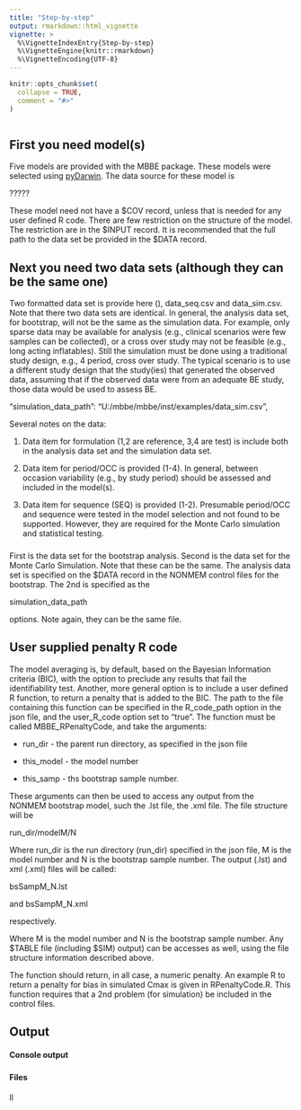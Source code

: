 ```yaml
---
title: "Step-by-step"
output: rmarkdown::html_vignette
vignette: >
  %\VignetteIndexEntry{Step-by-step}
  %\VignetteEngine{knitr::rmarkdown}
  %\VignetteEncoding{UTF-8}
---
```


```r
knitr::opts_chunk$set(
  collapse = TRUE,
  comment = "#>"
)
```

```r

```

## First you need model(s)

Five models are provided with the MBBE package. These models were selected using [pyDarwin](https://certara.github.io/pyDarwin/html/index.html). The data source for these model is

?????

These model need not have a \$COV record, unless that is needed for any user defined R code. There are few restriction on the structure of the model. The restriction are in the \$INPUT record. It is recommended that the full path to the data set be provided in the \$DATA record.

## Next you need two data sets (although they can be the same one)

Two formatted data set is provide here (), data_seq.csv and data_sim.csv. Note that there two data sets are identical. In general, the analysis data set, for bootstrap, will not be the same as the simulation data. For example, only sparse data may be available for analysis (e.g., clinical scenarios were few samples can be collected), or a cross over study may not be feasible (e.g., long acting inflatables). Still the simulation must be done using a traditional study design, e.g., 4 period, cross over study. The typical scenario is to use a different study design that the study(ies) that generated the observed data, assuming that if the observed data were from an adequate BE study, those data would be used to assess BE.

"simulation_data_path": "U:/mbbe/mbbe/inst/examples/data_sim.csv",

Several notes on the data:

1.  Data item for formulation (1,2 are reference, 3,4 are test) is include both in the analysis data set and the simulation data set.

2.  Data item for period/OCC is provided (1-4). In general, between occasion variability (e.g., by study period) should be assessed and included in the model(s).

3.  Data item for sequence (SEQ) is provided (1-2). Presumable period/OCC and sequence were tested in the model selection and not found to be supported. However, they are required for the Monte Carlo simulation and statistical testing.

### 

First is the data set for the bootstrap analysis. Second is the data set for the Monte Carlo Simulation. Note that these can be the same. The analysis data set is specified on the \$DATA record in the NONMEM control files for the bootstrap. The 2nd is specified as the

simulation_data_path

options. Note again, they can be the same file.

## User supplied penalty R code

The model averaging is, by default, based on the Bayesian Information criteria (BIC), with the option to preclude any results that fail the identifiability test. Another, more general option is to include a user defined R function, to return a penalty that is added to the BIC. The path to the file containing this function can be specified in the R_code_path option in the json file, and the user_R\_code option set to "true". The function must be called MBBE_RPenaltyCode, and take the arguments:

-   run_dir - the parent run directory, as specified in the json file

-   this_model - the model number

-   this_samp - ths bootstrap sample number.

These arguments can then be used to access any output from the NONMEM bootstrap model, such the .lst file, the .xml file. The file structure will be

run_dir/modelM/N

Where run_dir is the run directory (run_dir) specified in the json file, M is the model number and N is the bootstrap sample number. The output (.lst) and xml (.xml) files will be called:

bsSampM_N.lst

and bsSampM_N.xml

respectively.

Where M is the model number and N is the bootstrap sample number. Any \$TABLE file (including \$SIM) output) can be accesses as well, using the file structure information described above.

The function should return, in all case, a numeric penalty. An example R to return a penalty for bias in simulated Cmax is given in RPenaltyCode.R. This function requires that a 2nd problem (for simulation) be included in the control files.

## Output

#### Console output

##### 

#### Files

ll
